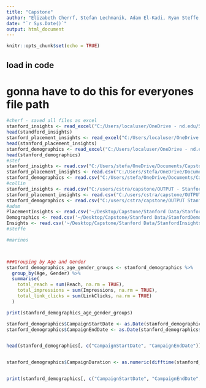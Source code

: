---
title: "Capstone"
author: "Elizabeth Cherrf, Stefan Lechmanik, Adam El-Kadi, Ryan Steffe, Mitchell Marinos, & Collin Travasos"
date: "`r Sys.Date()`"
output: html_document
---

```{r setup, include=FALSE}
knitr::opts_chunk$set(echo = TRUE)
```

## load in code
# gonna have to do this for everyones file path

```{r}
#cherf - saved all files as excel
stanford_insights <- read_excel("C:/Users/localuser/OneDrive - nd.edu/Spring 2025/Sports Capstone/OUTPUT - Stanford '24 - Insights.xlsx")
head(standford_insights)
stanford_placement_insights <- read_excel("C:/Users/localuser/OneDrive - nd.edu/Spring 2025/Sports Capstone/OUTPUT - Stanford '24 Placement Insights.xlsx")
head(stanford_placement_insights)
stanford_demographics <- read_excel("C:/Users/localuser/OneDrive - nd.edu/Spring 2025/Sports Capstone/OUTPUT Stanford '24 Demographics.xlsx")
head(stanford_demographics)
#stef
stanford_insights <- read.csv("C:/Users/stefa/OneDrive/Documents/Capstone/OUTPUT - Stanford '24 - Insights.csv")
stanford_placement_insights <- read.csv("C:/Users/stefa/OneDrive/Documents/Capstone/OUTPUT - Stanford '24 Placement Insights.csv")
stanford_demographics <- read.csv("C:/Users/stefa/OneDrive/Documents/Capstone/OUTPUT Stanford '24 Demographics.csv")
#collin
stanford_insights <- read.csv("C:/users/cstra/capstone/OUTPUT - Stanford '24 - Insights.csv")
stanford_placement_insights <- read.csv("C:/users/cstra/capstone/OUTPUT - Stanford '24 Placement Insights.csv")
stanford_demographics <- read.csv("C:/users/cstra/capstone/OUTPUT Stanford '24 Demographics.csv")
#adam
PlacementInsights <- read.csv('~/Desktop/Capstone/Stanford Data/StanfordPlacementInsights.csv')
Demographics <- read.csv('~/Desktop/Capstone/Stanford Data/StanfordDemographics.csv')
Insights <- read.csv('~/Desktop/Capstone/Stanford Data/StanfordInsights.csv')
#steffe

#marinos




```

```{r}
###Grouping by Age and Gender
stanford_demographics_age_gender_groups <- stanford_demographics %>% 
  group_by(Age, Gender) %>% 
  summarise(
    total_reach = sum(Reach, na.rm = TRUE),
    total_impressions = sum(Impressions, na.rm = TRUE),
    total_link_clicks = sum(LinkClicks, na.rm = TRUE)
  )

print(stanford_demographics_age_gender_groups)

```


```{r}


stanford_demographics$CampaignStartDate <- as.Date(stanford_demographics$CampaignStartTime)
stanford_demographics$CampaignEndDate <- as.Date(stanford_demographics$CampaignEndTime)


head(stanford_demographics[, c("CampaignStartDate", "CampaignEndDate")])


stanford_demographics$CampaignDuration <- as.numeric(difftime(stanford_demographics$CampaignEndDate, stanford_demographics$CampaignStartDate, units="days"))


print(stanford_demographics[, c("CampaignStartDate", "CampaignEndDate", "CampaignDuration")])


```
